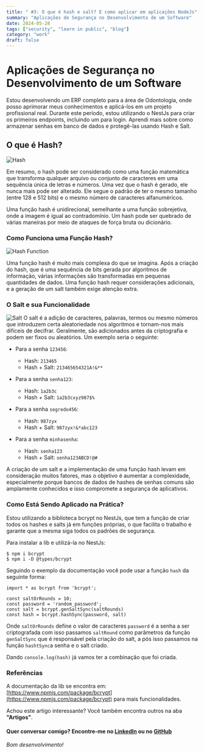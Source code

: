```yaml
---
title: " #3: O que é hash e salt? E como aplicar em aplicações NodeJs"
summary: "Aplicações de Segurança no Desenvolvimento de um Software"
date: 2024-05-28
tags: ["security", "learn in public", "blog"]
category: "work"
draft: false
---
```

# Aplicações de Segurança no Desenvolvimento de um Software

Estou desenvolvendo um ERP completo para a área de Odontologia, onde posso aprimorar meus conhecimentos e aplicá-los em um projeto profissional real. Durante este período, estou utilizando o NestJs para criar os primeiros endpoints, incluindo um para login. Aprendi mais sobre como armazenar senhas em banco de dados e protegê-las usando Hash e Salt.

## O que é Hash?
<img src="https://media.licdn.com/dms/image/D4D12AQGO0Au6bEEdBA/article-cover_image-shrink_600_2000/0/1703000592497?e=2147483647&v=beta&t=ucABIeBTLqoaPpi-PlVwnSNaWrxR1AGbHkzx6H4SyrE" alt="Hash"/>

Em resumo, o hash pode ser considerado como uma função matemática que transforma qualquer arquivo ou conjunto de caracteres em uma sequência única de letras e números. Uma vez que o hash é gerado, ele nunca mais pode ser alterado. Ele segue o padrão de ter o mesmo tamanho (entre 128 e 512 bits) e o mesmo número de caracteres alfanuméricos.

Uma função hash é unidirecional, semelhante a uma função sobrejetiva, onde a imagem é igual ao contradomínio. Um hash pode ser quebrado de várias maneiras por meio de ataques de força bruta ou dicionário.

### Como Funciona uma Função Hash?
<img src="https://upload.wikimedia.org/wikipedia/commons/thumb/2/2b/Cryptographic_Hash_Function.svg/1200px-Cryptographic_Hash_Function.svg.png" alt="Hash Function"/>

Uma função hash é muito mais complexa do que se imagina. Após a criação do hash, que é uma sequência de bits gerada por algoritmos de informação, várias informações são transformadas em pequenas quantidades de dados. Uma função hash requer considerações adicionais, e a geração de um salt também exige atenção extra.

### O Salt e sua Funcionalidade

<img src="https://media.geeksforgeeks.org/wp-content/uploads/20220823185238/saltedpasswordhashing.jpg" alt="Salt"/>
O salt é a adição de caracteres, palavras, termos ou mesmo números que introduzem certa aleatoriedade nos algoritmos e tornam-nos mais difíceis de decifrar. Geralmente, são adicionados antes da criptografia e podem ser fixos ou aleatórios. Um exemplo seria o seguinte:

- Para a senha `123456`:
  - Hash: `213465`
  - Hash + Salt: `213465654321A!&**`

- Para a senha `senha123`:
  - Hash: `1a2b3c`
  - Hash + Salt: `1a2b3cxyz987$%`

- Para a senha `segredo456`:
  - Hash: `987zyx`
  - Hash + Salt: `987zyx!&*abc123`

- Para a senha `minhasenha`:
  - Hash: `senha123`
  - Hash + Salt: `senha123ABCD!@#`


A criação de um salt e a implementação de uma função hash levam em consideração muitos fatores, mas o objetivo é aumentar a complexidade, especialmente porque bancos de dados de hashes de senhas comuns são amplamente conhecidos e isso compromete a segurança de aplicativos.

### Como Está Sendo Aplicado na Prática?

Estou utilizando a biblioteca bcrypt no NestJs, que tem a função de criar todos os hashes e salts já em funções próprias, o que facilita o trabalho e garante que a mesma siga todos os padrões de segurança.

Para instalar a lib e utilizá-la no NestJs:

```
$ npm i bcrypt
$ npm i -D @types/bcrypt
```

Seguindo o exemplo da documentação você pode usar a função ```hash``` da seguinte forma:

```
import * as bcrypt from 'bcrypt';

const saltOrRounds = 10;
const password = 'random_password';
const salt = bcrypt.genSaltSync(saltRounds)
const hash = bcrypt.hashSync(password, salt)

```

Onde ```saltOrRounds``` define o valor de caracteres
```password``` é a senha a ser criptografada
com isso passamos  ```saltRound``` como parâmetros da função  ```genSaltSync``` que é responsável pela criação do salt, a pós isso
passamos na função ```hashtSync```a senha e o salt criado.

Dando ```console.log(hash)``` já vamos ter a combinação que foi criada.

###  Referências

A documentação da lib se encontra em: [https://www.npmjs.com/package/bcrypt](https://www.npmjs.com/package/bcrypt) para mais funcionalidades.

Achou este artigo interessante? Você também encontra outros na aba **"Artigos"**.

#### Quer conversar comigo? Encontre-me no [LinkedIn](https://www.linkedin.com/in/fernando-forastieri/) ou no [GitHub](https://github.com/ferforastieri)

*Bom desenvolvimento!*
